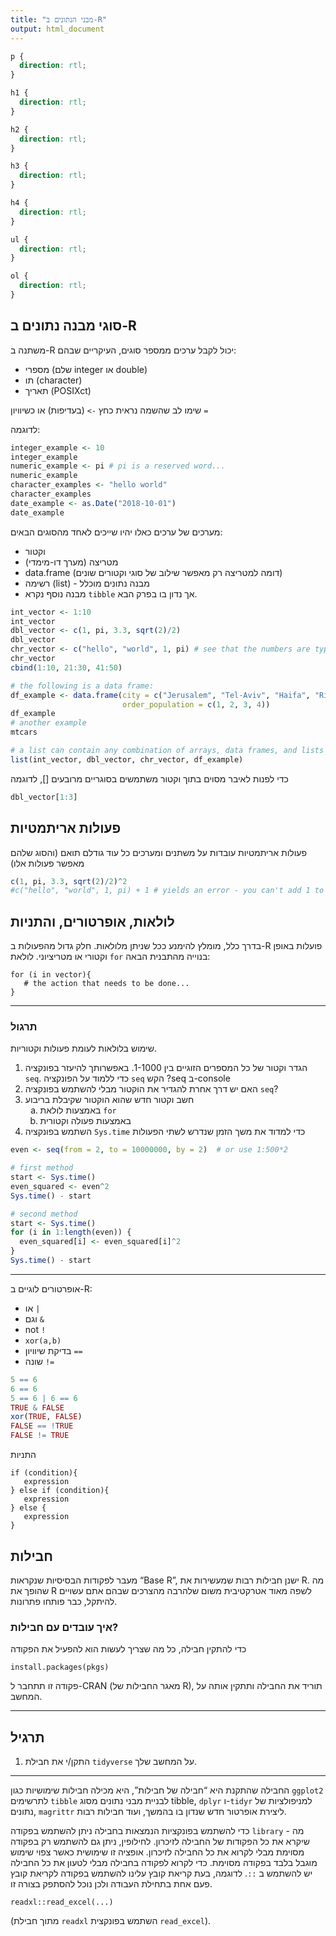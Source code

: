 ```yaml
---
title: "מבני הנתונים ב-R"
output: html_document
---
```


```css
p {
  direction: rtl;
}

h1 {
  direction: rtl;
}

h2 {
  direction: rtl;
}

h3 {
  direction: rtl;
}

h4 {
  direction: rtl;
}

ul {
  direction: rtl;
}

ol {
  direction: rtl;
}
```

## סוגי מבנה נתונים ב-R

משתנה ב-R יכול לקבל ערכים ממספר סוגים, העיקריים שבהם:

   * מספרי (שלם integer או double)
   * תו (character)
   * תאריך (POSIXct)

שימו לב שהשמה נראית כחץ `->` (בעדיפות) או כשיוויון `=`

לדוגמה:

```r

integer_example <- 10
integer_example
numeric_example <- pi # pi is a reserved word...
numeric_example
character_examples <- "hello world"
character_examples
date_example <- as.Date("2018-10-01")
date_example
```

מערכים של ערכים כאלו יהיו שייכים לאחד מהסוגים הבאים:

   * וקטור
   * מטריצה (מערך דו-מימדי)
   * data.frame (דומה למטריצה רק מאפשר שילוב של סוגי וקטורים שונים)
   * רשימה (list) - מבנה נתונים מוכלל
   * מבנה נוסף נקרא `tibble` אך נדון בו בפרק הבא.

```r
int_vector <- 1:10
int_vector
dbl_vector <- c(1, pi, 3.3, sqrt(2)/2)
dbl_vector
chr_vector <- c("hello", "world", 1, pi) # see that the numbers are type cast-ed into characters
chr_vector
cbind(1:10, 21:30, 41:50)

# the following is a data frame:
df_example <- data.frame(city = c("Jerusalem", "Tel-Aviv", "Haifa", "Rishon LeTzion"), 
                         order_population = c(1, 2, 3, 4))
df_example
# another example
mtcars

# a list can contain any combination of arrays, data frames, and lists
list(int_vector, dbl_vector, chr_vector, df_example)

```

כדי לפנות לאיבר מסוים בתוך וקטור משתמשים בסוגריים מרובעים [], לדוגמה
```r
dbl_vector[1:3]
```

## פעולות אריתמטיות

פעולות אריתמטיות עובדות על משתנים ומערכים כל עוד גודלם תואם (והסוג שלהם מאפשר פעולות אלו)
```r
c(1, pi, 3.3, sqrt(2)/2)^2
#c("hello", "world", 1, pi) + 1 # yields an error - you can't add 1 to a character
```

## לולאות, אופרטורים, והתניות

בדרך כלל, מומלץ להימנע ככל שניתן מלולאות. חלק גדול מהפעולות ב-R פועלות באופן וקטורי או מטריציוני.
לולאת `for` בנוייה מהתבנית הבאה:
```
for (i in vector){
   # the action that needs to be done...
}
```

***

### תרגול

שימוש בלולאות לעומת פעולות וקטוריות.

   1. הגדר וקטור של כל המספרים הזוגיים בין 1-1000. באפשרותך להיעזר בפונקציה `seq`. כדי ללמוד על הפונקציה `seq` הקש ?seq ב-console
   2. האם יש דרך אחרת להגדיר את הוקטור מבלי להשתמש בפונקציה `seq`?
   3. חשב וקטור חדש שהוא הוקטור שקיבלת בריבוע
      a. באמצעות לולאת `for`
      b. באמצעות פעולה וקטורית
   4. השתמש בפונקציה `Sys.time` כדי למדוד את משך הזמן שנדרש לשתי הפעולות
   
```r
even <- seq(from = 2, to = 10000000, by = 2)  # or use 1:500*2

# first method
start <- Sys.time()
even_squared <- even^2
Sys.time() - start

# second method
start <- Sys.time()
for (i in 1:length(even)) {
  even_squared[i] <- even_squared[i]^2
}
Sys.time() - start
```

***

אופרטורים לוגיים ב-R:

   * או `|`
   * וגם `&`
   * not `!`
   * `xor(a,b)`
   * בדיקת שיוויון `==`
   * שונה `!=`

```r
5 == 6
6 == 6
5 == 6 | 6 == 6
TRUE & FALSE
xor(TRUE, FALSE)
FALSE == !TRUE
FALSE != TRUE
```

התניות

```
if (condition){
   expression
} else if (condition){
   expression
} else {
   expression
}
```

## חבילות

מעבר לפקודות הבסיסיות שנקראות "Base R", ישנן חבילות רבות שמעשירות את R. מה שהופך את R לשפה מאוד אטרקטיבית משום שלהרבה מהצרכים שבהם אתם עשויים להיתקל, כבר פותחו פתרונות.

### איך עובדים עם חבילות?

כדי להתקין חבילה, כל מה שצריך לעשות הוא להפעיל את הפקודה

```
install.packages(pkgs)
```

פקודה זו תתחבר ל-CRAN (מאגר החבילות של R), תוריד את החבילה ותתקין אותה על המחשב.

***
## תרגיל

   1. התקן/י את חבילת `tidyverse` על המחשב שלך.

***

החבילה שהתקנת היא "חבילה של חבילות", היא מכילה חבילות שימושיות כגון `ggplot2` לתרשימים `tibble` לבניית מבני נתונים מסוג tibble, `dplyr` ו-`tidyr` למניפולציות של נתונים, `magrittr` ליצירת אופרטור חדש שנדון בו בהמשך, ועוד חבילות רבות.

כדי להשתמש בפונקציות הנמצאות בחבילה ניתן להשתמש בפקודה `library` - מה שיקרא את כל הפקודות של החבילה לזיכרון. לחילופין, ניתן גם להשתמש רק בפקודה מסוימת מבלי לקרוא את כל החבילה לזיכרון. אופציה זו שימושית כאשר צפוי שימוש מוגבל בלבד בפקודה מסוימת. כדי לקרוא לפקודה בחבילה מבלי לטעון את כל החבילה יש להשתמש ב `::`. לדוגמה, בעת קריאת קובץ עלינו להשתמש בפקודה לקריאת קובץ פעם אחת בתחילת העבודה ולכן נוכל להסתפק בצורה זו.

```
readxl::read_excel(...)
```

(מתוך חבילת `readxl` השתמש בפונקצית `read_excel`).